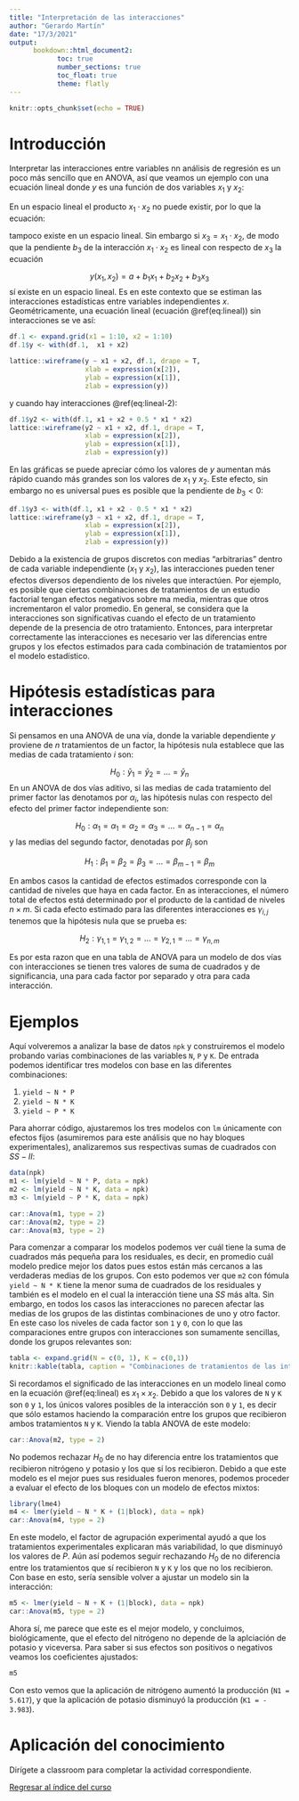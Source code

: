 ```yaml
---
title: "Interpretación de las interacciones"
author: "Gerardo Martín"
date: "17/3/2021"
output:
      bookdown::html_document2:
            toc: true 
            number_sections: true
            toc_float: true
            theme: flatly
---
```


```r
knitr::opts_chunk$set(echo = TRUE)
```

# Introducción

Interpretar las interacciones entre variables nn análisis de regresión es un poco más sencillo que en ANOVA, así que veamos un ejemplo con una ecuación lineal donde $y$ es una función de dos variables $x_1$ y $x_2$:


\begin{equation}
y(x_1, x_2) = a + b_1 x_1 + b_2 x_2  (\#eq:lineal)
\end{equation}


En un espacio lineal el producto $x_1 \cdot x_2$ no puede existir, por lo que la ecuación:

\begin{equation}
y(x_1, x_2) = a + b_1 x_1 + b_2 x_2 + b_3 x_1 x_2 (\#eq:lineal-2)
\end{equation}

tampoco existe en un espacio lineal. Sin embargo si $x_3 = x_1 \cdot x_2$, de modo que la pendiente $b_3$ de la interacción $x_1 \cdot x_2$ es lineal con respecto de $x_3$ la ecuación

$$ 
y(x_1, x_2) = a + b_1 x_1 + b_2 x_2 + b_3 x_3
$$
sí existe en un espacio lineal. Es en este contexto que se estiman las interacciones estadísticas entre variables independientes $x$. Geométricamente, una ecuación lineal (ecuación \@ref(eq:lineal)) sin interacciones se ve así:

```r
df.1 <- expand.grid(x1 = 1:10, x2 = 1:10)
df.1$y <- with(df.1,  x1 + x2)

lattice::wireframe(y ~ x1 + x2, df.1, drape = T,
                   xlab = expression(x[2]), 
                   ylab = expression(x[1]), 
                   zlab = expression(y))
```

y cuando hay interacciones \@ref(eq:lineal-2):

```r
df.1$y2 <- with(df.1, x1 + x2 + 0.5 * x1 * x2)
lattice::wireframe(y2 ~ x1 + x2, df.1, drape = T,
                   xlab = expression(x[2]), 
                   ylab = expression(x[1]), 
                   zlab = expression(y))
```

En las gráficas se puede apreciar cómo los valores de $y$ aumentan más rápido cuando más grandes son los valores de $x_1$ y $x_2$. Este efecto, sin embargo no es universal pues es posible que la pendiente de $b_3 < 0$:

```r
df.1$y3 <- with(df.1, x1 + x2 - 0.5 * x1 * x2)
lattice::wireframe(y3 ~ x1 + x2, df.1, drape = T,
                   xlab = expression(x[2]), 
                   ylab = expression(x[1]), 
                   zlab = expression(y))
```

Debido a la existencia de grupos discretos con medias "arbitrarias" dentro de cada variable independiente ($x_1$ y $x_2$), las interacciones pueden tener efectos diversos dependiento de los niveles que interactúen. Por ejemplo, es posible que ciertas combinaciones de tratamientos de un estudio factorial tengan efectos negativos sobre ma media, mientras que otros incrementaron el valor promedio. En general, se considera que la interacciones son significativas cuando el efecto de un tratamiento depende de la presencia de otro tratamiento. Entonces, para interpretar correctamente las interacciones es necesario ver las diferencias entre grupos y los efectos estimados para cada combinación de tratamientos por el modelo estadístico.

# Hipótesis estadísticas para interacciones

Si pensamos en una ANOVA de una vía, donde la variable dependiente $y$ proviene de $n$ tratamientos de un factor, la hipótesis nula establece que las medias de cada tratamiento $i$ son:

$$ H_0 : \bar y_1 = \bar y_2 = \dots = \bar y_n$$
En un ANOVA de dos vías aditivo, si las medias de cada tratamiento del primer factor las denotamos por $\alpha_i$, las hipótesis nulas con respecto del efecto del primer factor independiente son:

$$ H_0 : \alpha_1 = \alpha_1 = \alpha_2 = \alpha_3 = \dots = \alpha_{n-1} = \alpha_{n} $$
y las medias del segundo factor, denotadas por  $\beta_j$ son

$$H_1 :  \beta_1 = \beta_2 = \beta_3 = \dots = \beta_{m-1} = \beta_m$$

En ambos casos la cantidad de efectos estimados corresponde con la cantidad de niveles que haya en cada factor. En as interacciones, el número total de efectos está determinado por el producto de la cantidad de niveles $n \times m$. Si cada efecto estimado para las diferentes interacciones es $\gamma_{i, j}$ tenemos que la hipótesis nula que se prueba es:

$$ H_2 : \gamma_{1, 1} = \gamma_{1, 2} = \dots = \gamma_{2, 1} = \dots = \gamma_{n, m}$$

Es por esta razon que en una tabla de ANOVA para un modelo de dos vías con interacciones se tienen tres valores de suma de cuadrados y de significancia, una para cada factor por separado y otra para cada interacción.

# Ejemplos

Aquí volveremos a analizar la base de datos `npk` y construiremos el modelo probando varias combinaciones de las variables `N`, `P` y `K`. De entrada podemos identificar tres modelos con base en las diferentes combinaciones:

1. `yield ~ N * P`
2. `yield ~ N * K`
3. `yield ~ P * K`

Para ahorrar código, ajustaremos los tres modelos con `lm` únicamente con efectos fijos (asumiremos para este análisis que no hay bloques experimentales), analizaremos sus respectivas sumas de cuadrados con $SS-II$:

```r
data(npk)
m1 <- lm(yield ~ N * P, data = npk)
m2 <- lm(yield ~ N * K, data = npk)
m3 <- lm(yield ~ P * K, data = npk)

car::Anova(m1, type = 2)
car::Anova(m2, type = 2)
car::Anova(m3, type = 2)
```

Para comenzar a comparar los modelos podemos ver cuál tiene la suma de cuadrados más pequeña para los residuales, es decir, en promedio cuál modelo predice mejor los datos pues estos están más cercanos a las verdaderas medias de los grupos. Con esto podemos ver que `m2` con fómula `yield ~ N * K` tiene la menor suma de cuadrados de los residuales y también es el modelo en el cual la interacción tiene una $SS$ más alta. Sin embargo, en todos los casos las interacciones no parecen afectar las medias de los grupos de las distintas combinaciones de uno y otro factor. En este caso los niveles de cada factor son `1` y `0`, con lo que las comparaciones entre grupos con interacciones son sumamente sencillas, donde
los grupos relevantes son:

```r
tabla <- expand.grid(N = c(0, 1), K = c(0,1))
knitr::kable(tabla, caption = "Combinaciones de tratamientos de las interacciones", align = "c")
```

Si recordamos el significado de las interacciones en un modelo lineal como en la ecuación \@ref(eq:lineal) es $x_1 \times x_2$. Debido a que los valores de `N` y `K` son `0` y `1`, los únicos valores posibles de la interacción son `0` y `1`, es decir que sólo estamos haciendo la comparación entre los grupos que recibieron ambos tratamientos `N` y `K`. Viendo la tabla ANOVA de este modelo:

```r
car::Anova(m2, type = 2)
```

No podemos rechazar $H_0$ de no hay diferencia entre los tratamientos que recibieron nitrógeno y potasio y los que sí los recibieron. Debido a que este modelo es el mejor pues sus residuales fueron menores, podemos proceder a evaluar el efecto de los bloques con un modelo de efectos mixtos:

```r
library(lme4)
m4 <- lmer(yield ~ N * K + (1|block), data = npk)
car::Anova(m4, type = 2)
```

En este modelo, el factor de agrupación experimental ayudó a que los tratamientos experimentales explicaran más variabilidad, lo que disminuyó los valores de $P$. Aún así podemos seguir rechazando $H_0$ de no diferencia entre los tratamientos que sí recibieron `N` y `K` y los que no los recibieron. Con base en esto, sería sensible volver a ajustar un modelo sin la interacción:

```r
m5 <- lmer(yield ~ N + K + (1|block), data = npk)
car::Anova(m5, type = 2)
```

Ahora sí, me parece que este es el mejor modelo, y concluimos, biológicamente, que el efecto del nitrógeno no depende de la aplciación de potasio y viceversa. Para saber si sus efectos son positivos o negativos veamos los coeficientes ajustados:

```r
m5
```

Con esto vemos que la aplicación de nitrógeno aumentó la producción (`N1 = 5.617`), y que la aplicación de potasio disminuyó la producción (`K1 = - 3.983`).

# Aplicación del conocimiento

Dirígete a classroom para completar la actividad correspondiente.

[Regresar al índice del curso](../index.html)